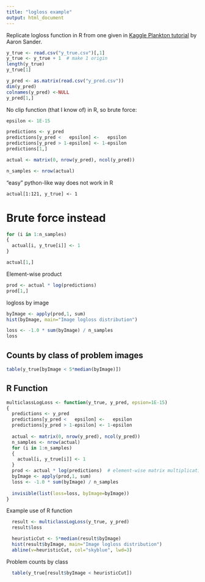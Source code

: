 ```yaml
---
title: "logloss example"
output: html_document
---
```


Replicate logloss function in R from one given in [Kaggle Plankton tutorial](https://www.kaggle.com/c/datasciencebowl/details/tutorial) by Aaron Sander.

```r
y_true <- read.csv("y_true.csv")[,1]
y_true <- y_true + 1  # make 1 origin
length(y_true)
y_true[1]

y_pred <- as.matrix(read.csv("y_pred.csv"))
dim(y_pred)
colnames(y_pred) <-NULL 
y_pred[1,]
```

No clip function (that I know of) in R, so brute force:

```r
epsilon <- 1E-15

predictions <- y_pred
predictions[y_pred <   epsilon] <-   epsilon
predictions[y_pred > 1-epsilon] <- 1-epsilon
predictions[1,]

actual <- matrix(0, nrow(y_pred), ncol(y_pred))

n_samples <- nrow(actual)
```

"easy" python-like way does not work in R
```
actual[1:121, y_true] <- 1
```
# Brute force instead

```r
for (i in 1:n_samples)
{
  actual[i, y_true[i]] <- 1
}

actual[1,]
```

Element-wise product

```r
prod <- actual * log(predictions)
prod[1,]
```

logloss by image
```r
byImage <- apply(prod,1, sum)
hist(byImage, main="Image logloss distribution")
```

```r
loss <- -1.0 * sum(byImage) / n_samples
loss
```

## Counts by class of problem images

```r
table(y_true[byImage < 5*median(byImage)])
```

## R Function

```r
multiclassLogLoss <- function(y_true, y_pred, epsion=1E-15)
{
  predictions <- y_pred
  predictions[y_pred <   epsilon] <-   epsilon
  predictions[y_pred > 1-epsilon] <- 1-epsilon
  
  actual <- matrix(0, nrow(y_pred), ncol(y_pred))
  n_samples <- nrow(actual)
  for (i in 1:n_samples)
  {
    actual[i, y_true[i]] <- 1
  }
  prod <- actual * log(predictions)  # element-wise matrix multiplication
  byImage <- apply(prod,1, sum)
  loss <- -1.0 * sum(byImage) / n_samples
  
  invisible(list(loss=loss, byImage=byImage))
}
```

Example use of R function
```r
  result <- multiclassLogLoss(y_true, y_pred)
  result$loss

  heuristicCut <- 5*median(result$byImage) 
  hist(result$byImage, main="Image logloss distribution")
  abline(v=heuristicCut, col="skyblue", lwd=3)
```

Problem counts by class
```r
  table(y_true[result$byImage < heuristicCut])
```
